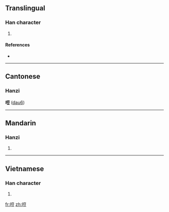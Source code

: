 ==Translingual==

===Han character===
{{Han char|rn=30|rad=口|as=07|sn=10|four=|canj=口一口廿 (RMRT)}}

# {{defn|Han|sort=口07}}

====References====
* {{Han ref|kx=0190.050|dkj=03638|hdz=10627.030|uh=54E3|ud=21731}}

----

==Cantonese==
===Hanzi===
'''哣''' ([[dau6]])

----

==Mandarin==

===Hanzi===
{{cmn-hanzi|pin=[[pǒu]] ([[pou3]])|wg=p'ou<sup>3</sup>}}

# {{defn|Mandarin|sort=口07}}

----

==Vietnamese==

===Han character===
{{vi-hantu|[[nhạu]]|rs=口07}}

# {{defn|Vietnamese|sort=口07}}

[[fr:哣]]
[[zh:哣]]